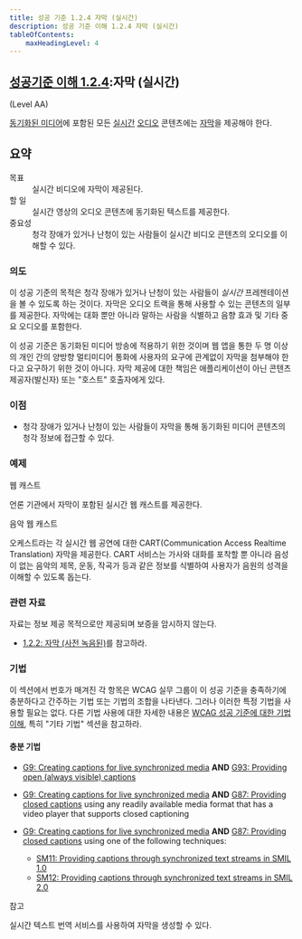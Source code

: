 ```yaml
---
title: 성공 기준 1.2.4 자막 (실시간)
description: 성공 기준 이해 1.2.4 자막 (실시간)
tableOfContents:
    maxHeadingLevel: 4
---
```



## [성공기준 이해 1.2.4](https://w3.org/TR/WCAG22#captions-live):자막 (실시간) 

(Level AA)

<Card title="성공 기준 (SC)"></Card>

[동기화된 미디어](../../../glossary/synchronized-media)에 포함된 모든 [실시간](../../../glossary/live) [오디오](../../../glossary/audio) 콘텐츠에는 [자막](../../../glossary/captions)을 제공해야 한다.

## 요약

<dl>
<dt>목표</dt>
<dd>실시간 비디오에 자막이 제공된다.</dd>
<dt>할 일</dt>
<dd>실시간 영상의 오디오 콘텐츠에 동기화된 텍스트를 제공한다.</dd>
<dt>중요성</dt>
<dd>청각 장애가 있거나 난청이 있는 사람들이 실시간 비디오 콘텐츠의 오디오를 이해할 수 있다.</dd>
</dl>

### 의도

이 성공 기준의 목적은 청각 장애가 있거나 난청이 있는 사람들이 *실시간* 프레젠테이션을 볼 수 있도록 하는 것이다. 자막은 오디오 트랙을 통해 사용할 수 있는 콘텐츠의 일부를 제공한다. 자막에는 대화 뿐만 아니라 말하는 사람을 식별하고 음향 효과 및 기타 중요 오디오를 포함한다.

이 성공 기준은 동기화된 미디어 방송에 적용하기 위한 것이며 웹 앱을 통한 두 명 이상의 개인 간의 양방향 멀티미디어 통화에 사용자의 요구에 관계없이 자막을 첨부해야 한다고 요구하기 위한 것이 아니다. 자막 제공에 대한 책임은 애플리케이션이 아닌 콘텐츠 제공자(발신자) 또는 "호스트" 호출자에게 있다.

### 이점

*   청각 장애가 있거나 난청이 있는 사람들이 자막을 통해 동기화된 미디어 콘텐츠의 청각 정보에 접근할 수 있다.

### 예제

웹 캐스트

언론 기관에서 자막이 포함된 실시간 웹 캐스트를 제공한다.

음악 웹 캐스트

오케스트라는 각 실시간 웹 공연에 대한 CART(Communication Access Realtime Translation) 자막을 제공한다. CART 서비스는 가사와 대화를 포착할 뿐 아니라 음성이 없는 음악의 제목, 운동, 작곡가 등과 같은 정보를 식별하여 사용자가 음원의 성격을 이해할 수 있도록 돕는다.

### 관련 자료

자료는 정보 제공 목적으로만 제공되며 보증을 암시하지 않는다.

*   [1.2.2: 자막 (사전 녹음된)](captions-prerecorded)를 참고하라.

### 기법

이 섹션에서 번호가 매겨진 각 항목은 WCAG 실무 그룹이 이 성공 기준을 충족하기에 충분하다고 간주하는 기법 또는 기법의 조합을 나타낸다. 그러나 이러한 특정 기법을 사용할 필요는 없다. 다른 기법 사용에 대한 자세한 내용은 [WCAG 성공 기준에 대한 기법 이해](understanding-techniques), 특히 "기타 기법" 섹션을 참고하라.

#### 충분 기법

*   [G9: Creating captions for live synchronized media](https://www.w3.org/WAI/WCAG22/Techniques/general/G9) **AND** [G93: Providing open (always visible) captions](https://www.w3.org/WAI/WCAG22/Techniques/general/G93)
*   [G9: Creating captions for live synchronized media](https://www.w3.org/WAI/WCAG22/Techniques/general/G9) **AND** [G87: Providing closed captions](https://www.w3.org/WAI/WCAG22/Techniques/general/G87) using any readily available media format that has a video player that supports closed captioning
*   [G9: Creating captions for live synchronized media](https://www.w3.org/WAI/WCAG22/Techniques/general/G9) **AND** [G87: Providing closed captions](https://www.w3.org/WAI/WCAG22/Techniques/general/G87) using one of the following techniques:
    
    *   [SM11: Providing captions through synchronized text streams in SMIL 1.0](https://www.w3.org/WAI/WCAG22/Techniques/smil/SM11)
    *   [SM12: Providing captions through synchronized text streams in SMIL 2.0](https://www.w3.org/WAI/WCAG22/Techniques/smil/SM12)

참고

실시간 텍스트 번역 서비스를 사용하여 자막을 생성할 수 있다.

